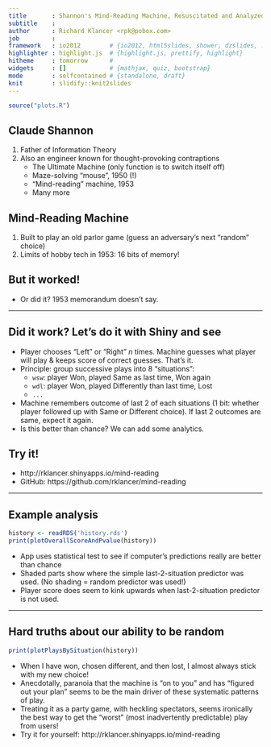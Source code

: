 ```yaml
---
title       : Shannon's Mind-Reading Machine, Resuscitated and Analyzed
subtitle    : 
author      : Richard Klancer <rpk@pobox.com>  
job         : 
framework   : io2012        # {io2012, html5slides, shower, dzslides, ...}
highlighter : highlight.js  # {highlight.js, prettify, highlight}
hitheme     : tomorrow      # 
widgets     : []            # {mathjax, quiz, bootstrap}
mode        : selfcontained # {standalone, draft}
knit        : slidify::knit2slides
---
```


```r
source("plots.R")
```

## Claude Shannon

1. Father of Information Theory
1. Also an engineer known for thought-provoking contraptions
    * The Ultimate Machine (only function is to switch itself off)
    * Maze-solving "mouse", 1950 (!)
    * "Mind-reading" machine, 1953
    * Many more

##  Mind-Reading Machine

1. Built to play an old parlor game (guess an adversary's next "random" choice)
1. Limits of hobby tech in 1953: 16 bits of memory!

## But it worked! 

* Or did it? 1953 memorandum doesn't say.

--- 

## Did it work? Let's do it with Shiny and see
* Player chooses "Left" or "Right" _n_ times. Machine guesses what player will play & keeps score of correct guesses. That's it.
* Principle: group successive plays into 8 "situations":
	* `wsw`: player Won, played Same as last time, Won again
	* `wdl`: player Won, played Differently than last time, Lost
	* `...`
* Machine remembers outcome of last 2 of each situations (1 bit: whether player followed up with Same or Different choice). 	If last 2 outcomes are same, expect it again.
* Is this better than chance? We can add some analytics.

## Try it!

* http://rklancer.shinyapps.io/mind-reading
* GitHub: https://github.com/rklancer/mind-reading

---

## Example analysis

```r
history <- readRDS('history.rds')
print(plotOverallScoreAndPvalue(history))
```
* App uses statistical test to see if computer's predictions really are better than chance
* Shaded parts show where the simple last-2-situation predictor was used. (No shading = random predictor was used!)
* Player score does seem to kink upwards when last-2-situation predictor is not used.

---

## Hard truths about our ability to be random

```r
print(plotPlaysBySituation(history))
```
* When I have won, chosen different, and then lost, I almost always stick with my new choice!
* Anecdotally, paranoia that the machine is "on to you" and has "figured out your plan" seems to be the main driver of these systematic patterns of play.
* Treating it as a party game, with heckling spectators, seems ironically the best way to get the "worst" (most inadvertently predictable) play from users!
* Try it for yourself: http://rklancer.shinyapps.io/mind-reading
